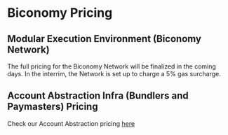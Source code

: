 # Biconomy Pricing

## Modular Execution Environment (Biconomy Network)
The full pricing for the Biconomy Network will be finalized in the coming days. In the interrim,
the Network is set up to charge a 5% gas surcharge.

## Account Abstraction Infra (Bundlers and Paymasters) Pricing

Check our Account Abstraction pricing [here](https://biconomy.notion.site/Biconomy-Product-Pricing-6f4537a645af4b8985f4d43f2b045865)

